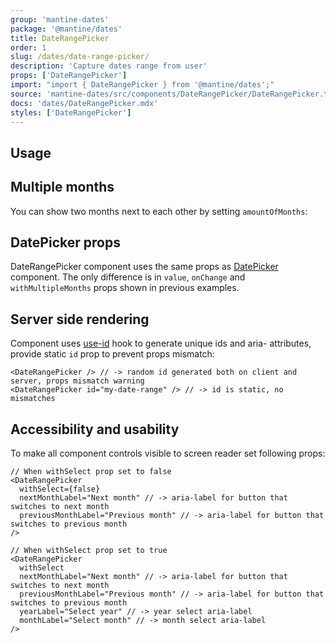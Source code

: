 ```yaml
---
group: 'mantine-dates'
package: '@mantine/dates'
title: DateRangePicker
order: 1
slug: /dates/date-range-picker/
description: 'Capture dates range from user'
props: ['DateRangePicker']
import: "import { DateRangePicker } from '@mantine/dates';"
source: 'mantine-dates/src/components/DateRangePicker/DateRangePicker.tsx'
docs: 'dates/DateRangePicker.mdx'
styles: ['DateRangePicker']
---
```



## Usage

<Demo data={DateRangePickerDemos.usage} />

## Multiple months

You can show two months next to each other by setting `amountOfMonths`:

<Demo data={DateRangePickerDemos.multiMonth} />


## DatePicker props

DateRangePicker component uses the same props as [DatePicker](/dates/date-picker/) component.
The only difference is in `value`, `onChange` and `withMultipleMonths` props shown in previous examples.

## Server side rendering

Component uses [use-id](/hooks/use-id/) hook to generate unique ids and aria- attributes,
provide static `id` prop to prevent props mismatch:

```tsx
<DateRangePicker /> // -> random id generated both on client and server, props mismatch warning
<DateRangePicker id="my-date-range" /> // -> id is static, no mismatches
```

## Accessibility and usability

To make all component controls visible to screen reader set following props:

```tsx
// When withSelect prop set to false
<DateRangePicker
  withSelect={false}
  nextMonthLabel="Next month" // -> aria-label for button that switches to next month
  previousMonthLabel="Previous month" // -> aria-label for button that switches to previous month
/>

// When withSelect prop set to true
<DateRangePicker
  withSelect
  nextMonthLabel="Next month" // -> aria-label for button that switches to next month
  previousMonthLabel="Previous month" // -> aria-label for button that switches to previous month
  yearLabel="Select year" // -> year select aria-label
  monthLabel="Select month" // -> month select aria-label
/>
```
